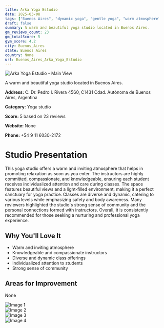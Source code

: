 ```yaml
---
title: Arka Yoga Estudio
date: 2025-03-08
tags: ["Buenos Aires", "dynamic yoga", "gentle yoga", "warm atmosphere", "community-oriented", "Buenos Aires"]  
draft: false
summary: A warm and beautiful yoga studio located in Buenos Aires.
gm_reviews_count: 23
gm_totalScore: 5
gym_score: 4.2
city: Buenos_Aires
state: Buenos Aires
country: None
url: Buenos_Aires_Arka_Yoga_Estudio
---
```


<div className="aspect-[16/9] relative my-8">
  <img 
    src="https://lh5.googleusercontent.com/p/AF1QipNOKpm-NKyYRRbRe3mKOnhK2X_7c325QPVhvc84=w1920-h1080-k-no"
    alt="Arka Yoga Estudio - Main View"
    className="object-cover absolute inset-0 w-full h-full rounded-lg"
  />
</div>

A warm and beautiful yoga studio located in Buenos Aires.

**Address:** C. Dr. Pedro I. Rivera 4560, C1431 Cdad. Autónoma de Buenos Aires, Argentina

**Category:** Yoga studio

**Score:** 5 based on 23 reviews

**Website:** None

**Phone:** +54 9 11 6030-2172

# Studio Presentation

This yoga studio offers a warm and inviting atmosphere that helps in promoting relaxation as soon as you enter. The instructors are highly committed, compassionate, and knowledgeable, ensuring each student receives individualized attention and care during classes. The space features beautiful views and a light-filled environment, making it a perfect sanctuary for yoga practice. Classes are diverse and dynamic, catering to various levels while emphasizing safety and body awareness. Many reviewers highlighted the studio's strong sense of community and the personal connections formed with instructors. Overall, it is consistently recommended for those seeking a nurturing and professional yoga experience.



## Why You'll Love It

- Warm and inviting atmosphere
- Knowledgeable and compassionate instructors
- Diverse and dynamic class offerings
- Individualized attention to students
- Strong sense of community

## Areas for Improvement

None

<div className="grid grid-cols-1 xl:grid-cols-2 gap-4 my-8">
<div className="aspect-[4/3] relative"><img src="https://lh5.googleusercontent.com/p/AF1QipNhRoZL5NvUxe6up6Qz-DfYN6nDX-G5La71OKaC=w1920-h1080-k-no" alt="Image 1" className="object-cover absolute inset-0 w-full h-full rounded-lg" /></div>
<div className="aspect-[4/3] relative"><img src="https://lh5.googleusercontent.com/p/AF1QipNXhWlTMUlrXSaa7Ua4VBdH2FHakvwj_2OEFTiF=w1920-h1080-k-no" alt="Image 2" className="object-cover absolute inset-0 w-full h-full rounded-lg" /></div>
<div className="aspect-[4/3] relative"><img src="https://lh5.googleusercontent.com/p/AF1QipP19YUgOhear5hpPpgaYCZXXFRx3zh-4GxAaNFu=w1920-h1080-k-no" alt="Image 3" className="object-cover absolute inset-0 w-full h-full rounded-lg" /></div>
<div className="aspect-[4/3] relative"><img src="https://lh5.googleusercontent.com/p/AF1QipMzOgv0dWvta-RsFy_5djwZMPRlQ5jxnhKZ3LZM=w1920-h1080-k-no" alt="Image 4" className="object-cover absolute inset-0 w-full h-full rounded-lg" /></div>
</div>
